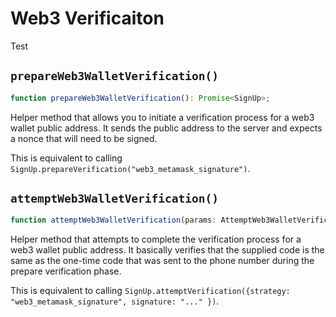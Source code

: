 
# Web3 Verificaiton

Test

## `prepareWeb3WalletVerification()`

```typescript
function prepareWeb3WalletVerification(): Promise<SignUp>;
```

Helper method that allows you to initiate a verification process for a web3 wallet public address. It sends the public address to the server and expects a nonce that will need to be signed.

This is equivalent to calling `SignUp.prepareVerification("web3_metamask_signature")`.

## `attemptWeb3WalletVerification()`

```typescript
function attemptWeb3WalletVerification(params: AttemptWeb3WalletVerificationParams): Promise<SignUp>;
```

Helper method that attempts to complete the verification process for a web3 wallet public address. It basically verifies that the supplied code is the same as the one-time code that was sent to the phone number during the prepare verification phase.

This is equivalent to calling `SignUp.attemptVerification({strategy: "web3_metamask_signature", signature: "..." })`.
